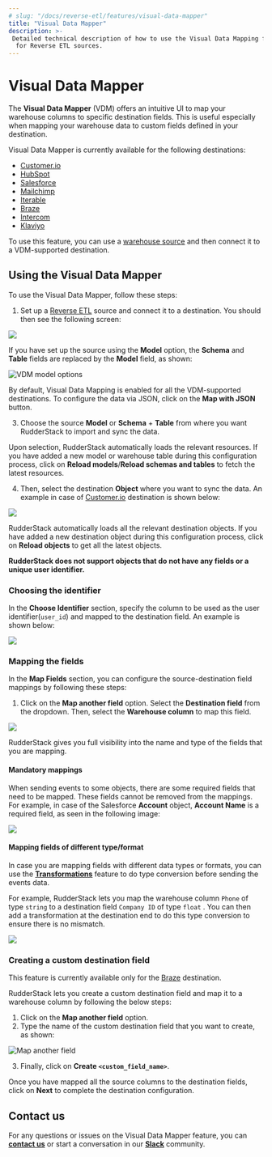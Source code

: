 ```yaml
---
# slug: "/docs/reverse-etl/features/visual-data-mapper"
title: "Visual Data Mapper"
description: >-
 Detailed technical description of how to use the Visual Data Mapping feature
  for Reverse ETL sources.
---
```


# Visual Data Mapper

The **Visual Data Mapper** \(VDM\) offers an intuitive UI to map your warehouse columns to specific destination fields. This is useful especially when mapping your warehouse data to custom fields defined in your destination.

<div class="infoBlock">

  Visual Data Mapper is currently available for the following destinations:
 <ul>
  <li><a href="https://rudderstack.com/docs/destinations/marketing/customer.io/">Customer.io</a></li>
  <li><a href="https://rudderstack.com/docs/destinations/crm/hubspot/">HubSpot</a></li>
  <li><a href="https://rudderstack.com/docs/destinations/crm/salesforce/">Salesforce</a></li>
  <li><a href="https://rudderstack.com/docs/destinations/marketing/mailchimp/">Mailchimp</a></li>
  <li><a href="https://rudderstack.com/docs/destinations/marketing/iterable/">Iterable</a></li>
  <li><a href="https://rudderstack.com/docs/destinations/marketing/braze/">Braze</a></li>
  <li><a href="https://rudderstack.com/docs/destinations/business-messaging/intercom/">Intercom</a></li>
  <li><a href="https://rudderstack.com/docs/destinations/marketing/klaviyo/">Klaviyo</a></li>
 </ul>
</div>

<div class="successBlock">

To use this feature, you can use a <a href="https://rudderstack.com/docs/reverse-etl/">warehouse source</a> and then connect it to a VDM-supported destination.
</div>

## Using the Visual Data Mapper

To use the Visual Data Mapper, follow these steps:

1. Set up a [Reverse ETL](https://rudderstack.com/docs/reverse-etl/) source and connect it to a destination. You should then see the following screen:
  
<img src="../../assets/warehouse-actions-sources/vdm-object.png" />

<div class="infoBlock">

 If you have set up the source using the <strong>Model</strong> option, the <strong>Schema</strong> and <strong>Table</strong> fields are replaced by the <strong>Model</strong> field, as shown:
 
 <img src="../../assets/warehouse-actions-sources/vdm-model.png" alt="VDM model options" />
</div>

<div class="infoBlock">

By default, Visual Data Mapping is enabled for all the VDM-supported destinations. To configure the data via JSON, click on the **Map with JSON** button.
</div>

3. Choose the source **Model** or **Schema** + **Table** from where you want RudderStack to import and sync the data.

<div class="successBlock">

Upon selection, RudderStack automatically loads the relevant resources. If you have added a new model or warehouse table during this configuration process, click on <strong>Reload models</strong>/<strong>Reload schemas and tables</strong> to fetch the latest resources.
</div>

4. Then, select the destination **Object** where you want to sync the data. An example in case of [Customer.io](https://www.rudderstack.com/docs/stream-sources/customerio/#customerio) destination is shown below:

<img src="../../assets/warehouse-actions-sources/vdm-2.png" />

<div class="successBlock">

RudderStack automatically loads all the relevant destination objects. If you have added a new destination object during this configuration process, click on <strong>Reload objects</strong> to get all the latest objects.
</div>

<div class="dangerBlock">

<strong>RudderStack does not support objects that do not have any fields or a unique user identifier.</strong>
</div>

### Choosing the identifier

In the **Choose Identifier** section, specify the column to be used as the user identifier(`user_id`) and mapped to the destination field. An example is shown below:

<img src="../../assets/warehouse-actions-sources/vdm-3.png" />

### Mapping the fields

In the **Map Fields** section, you can configure the source-destination field mappings by following these steps:

1. Click on the **Map another field** option. Select the **Destination field** from the dropdown. Then, select the **Warehouse column** to map this field.

<img src="../../assets/warehouse-actions-sources/vdm-4.png" />

<div class="successBlock">

RudderStack gives you full visibility into the name and type of the fields that you are mapping. 
</div>

#### Mandatory mappings

When sending events to some objects, there are some required fields that need to be mapped. These fields cannot be removed from the mappings. For example, in case of the Salesforce **Account** object, **Account Name** is a required field, as seen in the following image:

<img src="../../assets/warehouse-actions-sources/vdm-5.png" />

#### Mapping fields of different type/format

In case you are mapping fields with different data types or formats, you can use the [**Transformations**](https://rudderstack.com/docs/transformations/) feature to do type conversion before sending the events data. 

For example, RudderStack lets you map the warehouse column `Phone` of type `string` to a destination field `Company ID` of type `float` . You can then add a transformation at the destination end to do this type conversion to ensure there is no mismatch.

<img src="../../assets/warehouse-actions-sources/vdm-6.png" />

### Creating a custom destination field

<div class="warningBlock">

 This feature is currently available only for the <a href="https://rudderstack.com/docs/destinations/marketing/braze/">Braze</a> destination.
</div>

RudderStack lets you create a custom destination field and map it to a warehouse column by following the below steps:

1. Click on the **Map another field** option. 
2. Type the name of the custom destination field that you want to create, as shown:

<img src="../../assets/warehouse-actions-sources/vdm-7.png" alt="Map another field" />

3. Finally, click on **Create `<custom_field_name>`**.

Once you have mapped all the source columns to the destination fields, click on **Next** to complete the destination configuration.

## Contact us

For any questions or issues on the Visual Data Mapper feature, you can [**contact us**](mailto:%20docs@rudderstack.com) or start a conversation in our [**Slack**](https://rudderstack.com/join-rudderstack-slack-community) community.
